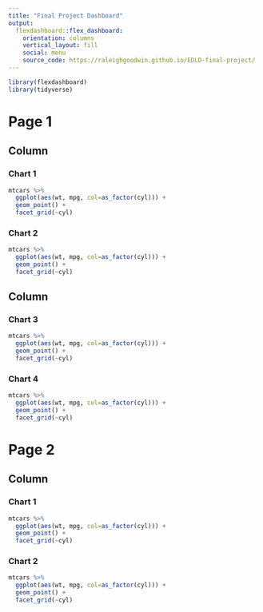 ```yaml
---
title: "Final Project Dashboard"
output: 
  flexdashboard::flex_dashboard:
    orientation: columns
    vertical_layout: fill
    social: menu
    source_code: https://raleighgoodwin.github.io/EDLD-final-project/
---
```


```r
library(flexdashboard)
library(tidyverse)
```

Page 1
==========

Column {data-width=350}
-----------------------------------------------------------------------

### Chart 1

```r
mtcars %>% 
  ggplot(aes(wt, mpg, col=as_factor(cyl))) +
  geom_point() + 
  facet_grid(~cyl)
```


### Chart 2

```r
mtcars %>% 
  ggplot(aes(wt, mpg, col=as_factor(cyl))) +
  geom_point() + 
  facet_grid(~cyl)
```

Column {data-width=350}
-----------------------------------------------------------------------

### Chart 3

```r
mtcars %>% 
  ggplot(aes(wt, mpg, col=as_factor(cyl))) +
  geom_point() + 
  facet_grid(~cyl)
```

### Chart 4

```r
mtcars %>% 
  ggplot(aes(wt, mpg, col=as_factor(cyl))) +
  geom_point() + 
  facet_grid(~cyl)
```

Page 2
==========

Column {data-width=700}
-----------------------------------------------------------------------

### Chart 1

```r
mtcars %>% 
  ggplot(aes(wt, mpg, col=as_factor(cyl))) +
  geom_point() + 
  facet_grid(~cyl)
```

### Chart 2

```r
mtcars %>% 
  ggplot(aes(wt, mpg, col=as_factor(cyl))) +
  geom_point() + 
  facet_grid(~cyl)
```

